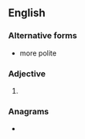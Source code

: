 ==English==

===Alternative forms===
* more polite

===Adjective===
{{head|en|adjective comparative form}}

# {{en-comparative of|polite}}

===Anagrams===
* {{anagrams|en|Triple-O|piloter|repilot|triple O|tripole}}